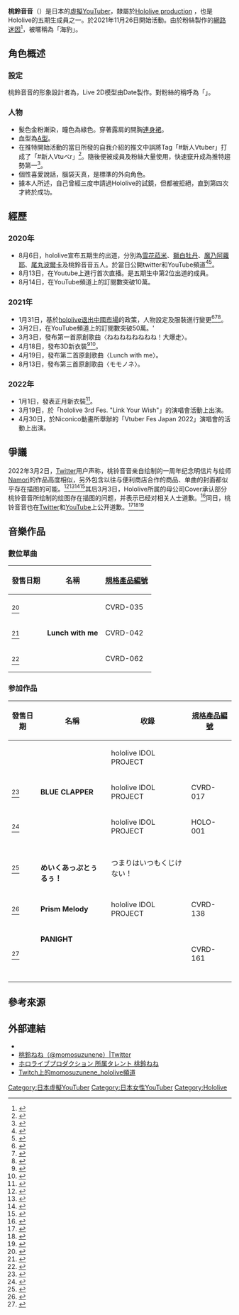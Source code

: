{{Infobox YouTube personality
|name = 桃鈴音音
|image = File:Momosuzu Nene.png
|imagesize = 300px
|birth_date = 3月2日
|occupation = [[虛擬YouTuber|虛擬YouTuber]]
|Origin = [[日本|日本]]
|height = 159公分
|pseudonym = 海豹、音音
|channel_display_name = {{Lang|ja|Nene Ch.桃鈴ねね}}
|channel_url = UCAWSyEs_Io8MtpY3m-zqILA
|years_active = 2020年8月6日－ 
|genre = [[電子遊戲|電子遊戲]]、[[音樂|音樂]]
|subscribers = 93.8萬人
|subscriber_date = 2022年6月8日
|views = 77,563,012次
|view_date = 2022年6月8日
|associated_acts = [[hololive|hololive]]
|silver_button = yes
|silver_year = 2020年
|gold_button = no
|gold_year = 
|diamond_button = no
|diamond_year = 
|ruby_button = no
|ruby_year = 
|stats_update = 
}}
'''桃鈴音音'''（{{jpn|j=桃鈴 ねね|hg=ももすず ねね|rm=Momosuzu Nene}}）是日本的[[虛擬YouTuber|虛擬YouTuber]]，隸屬於[[Hololive_production|Hololive production]] ，也是Hololive的五期生成員之一。於2021年11月26日開始活動。由於粉絲製作的[[網路迷因|網路迷因]]<ref>{{Citation|title=【Vtuber廢片】AAAAAAAAAAAAAAAAAAA【桃鈴ねね/MomosuzuNene】|url=https://www.youtube.com/watch?v=5RTElM2ynXs|accessdate=2021-09-15|language=zh-TW|archive-date=2021-09-15|archive-url=https://web.archive.org/web/20210915092427/https://www.youtube.com/watch?v=5RTElM2ynXs|dead-url=no}}</ref>，被暱稱為「海豹」。

== 角色概述 ==
=== 設定 ===
{{Cquote|アイドルにあこがれて、異世界からやってきた女の子。歌って踊ることとお絵描きが大好き。たくさんの人に愛される存在になるべく、日々特訓中。

希望成為偶像，從異世界來的少女。最喜歡唱歌、跳舞和畫畫。為了成為被人愛戴，每天都努力特訓。|官方介紹}}
桃鈴音音的形象設計者為{{Lang|ja|西沢5㍉}}，Live 2D模型由Date製作。對粉絲的稱呼為「{{Lang|ja|ねっ子}}」。

=== 人物 ===
* 髮色金粉漸染，瞳色為綠色。穿著露肩的開胸[[连衣裙|連身裙]]。
* 血型為[[A型|A型]]。
* 在推特開始活動的當日所發的自我介紹的推文中誤將Tag「#新人Vtuber」打成了「#新人Vtuべr」<ref>{{Cite tweet|author=桃鈴ねね|user=momosuzunene|number=1291210275039793152|title=はじめましてアル～！！！ホロライブ5期生の #桃鈴ねね|date=2020-08-05|accessdate=2022-06-05}}</ref>。隨後便被成員及粉絲大量使用，快速竄升成為推特趨勢第一<ref>{{Cite tweet|author=桃鈴ねね|user=momosuzunene|number=1291251723495813121|title=トレンド1位アルか...キッツ.......|date=2020-08-06|accessdate=2022-06-05}}</ref>。
* 個性喜愛說話，腦袋天真，是標準的外向角色。
* 據本人所述，自己曾經三度申請過Hololive的試鏡，但都被拒絕，直到第四次才終於成功。

== 經歷 ==
=== 2020年 ===
* 8月6日，hololive宣布五期生的出道，分別為[[雪花菈米|雪花菈米]]、[[獅白牡丹|獅白牡丹]]、[[魔乃阿蘿耶|魔乃阿蘿耶]]、[[尾丸波爾卡|尾丸波爾卡]]及桃鈴音音五人。於當日公開twitter和YouTube頻道<ref>{{Cite web|title=ホロライブ5期生「獅白ぼたん」「雪花ラミィ」「尾丸ポルカ」「魔乃アロエ」「桃鈴ねね」デビュー決定のお知らせ|url=https://prtimes.jp/main/html/rd/p/000000267.000030268.html|website=株式会社PRTIMES|accessdate=2020-11-20|language=ja|archive-date=2020-08-06|archive-url=https://web.archive.org/web/20200806030149/https://prtimes.jp/main/html/rd/p/000000267.000030268.html|dead-url=no}}</ref><ref>{{Cite web|title=【#ほろふぁいぶ】ホロライブ5期がデビュー！！本日よりTwitterにて活動開始！！|url=https://www.youtube.com/watch?v=F76OBO9W7ZY|website=YouTube|accessdate=2020-11-20|language=ja|archive-date=2021-03-06|archive-url=https://web.archive.org/web/20210306031049/https://www.youtube.com/watch?v=F76OBO9W7ZY|dead-url=no}}</ref>。
* 8月13日，在Youtube上進行首次直播。是五期生中第2位出道的成員。
* 8月14日，在YouTube頻道上的訂閱數突破10萬。

=== 2021年 ===
* 1月31日，基於[[龍心事件|hololive退出中國市場]]的政策，人物設定及服裝進行變更<ref>{{Cite Web|url=https://games.yahoo.com.tw/hypernenechi-015751332.html|title=Hololive最遜桃鈴音音變更新裝登場，吸引近十一萬同時觀看|publisher=yahoo!遊戲|language=zh-tw|accessdate=2021-02-01|archive-date=2021-12-03|archive-url=https://web.archive.org/web/20211203172627/https://games.yahoo.com.tw/hypernenechi-015751332.html|dead-url=no}}</ref><ref>{{Cite Web|url=https://www.4gamers.com.tw/news/detail/46534/hololive-vtuber-momosuzu-nene-change-new-model|title=Hololive Vtuber五期生桃鈴音音換新裝，人設徹底去中國化|publisher=[[4Gamers|4Gamers]]|language=zh-tw|date=2021-02-01|accessdate=2022-05-31|archive-date=2022-05-31|archive-url=https://web.archive.org/web/20220531055854/https://www.4gamers.com.tw/news/detail/46534/hololive-vtuber-momosuzu-nene-change-new-model|dead-url=no}}</ref><ref>{{Cite web|url=https://www.hk01.com/sns/article/582090|title=Hololive VTuber桃鈴Nene造型　終於去中國化  9件事看清變裝風波|website=[[香港01|香港01]]|language=zh-hk|date=2021-02-01|accessdate=2022-05-31|archive-date=2022-05-31|archive-url=https://web.archive.org/web/20220531055533/https://www.hk01.com/%E9%81%8A%E6%88%B2%E5%8B%95%E6%BC%AB/582090/hololive-vtuber%E6%A1%83%E9%88%B4nene%E9%80%A0%E5%9E%8B-%E7%B5%82%E6%96%BC%E5%8E%BB%E4%B8%AD%E5%9C%8B%E5%8C%96-9%E4%BB%B6%E4%BA%8B%E7%9C%8B%E6%B8%85%E8%AE%8A%E8%A3%9D%E9%A2%A8%E6%B3%A2|dead-url=no}}</ref>。
* 3月2日，在YouTube頻道上的訂閱數突破50萬。'
* 3月3日，發布第一首原創歌曲〈ねねねねねねねね！大爆走〉。
* 4月18日，發布3D新衣裝<ref>{{Cite Web|url=https://www.youtube.com/watch?v=YeUkeAq1Dqg&t=523s|title=桃鈴ねね3D衣裝披露！|publisher=Youtube|language=ja|5=|accessdate=2021-04-18|archive-date=2021-04-18|archive-url=https://web.archive.org/web/20210418130243/https://www.youtube.com/watch?v=YeUkeAq1Dqg&t=523s|dead-url=no}}</ref><ref>{{Cite web|url=https://tw.news.yahoo.com/momosuzu-nene-025018250.html?guce_referrer=aHR0cHM6Ly93d3cuZ29vZ2xlLmNvbS50dy8&guce_referrer_sig=AQAAAA4_eV5ZZXhLeOtPzMhoI-MjsgHuBT6PMSWUAfhhB-GL5W7K5Uib8MFRwm1ATstaFIz2RIoAi_0y2CYiGB2f7-R4Ilr1xeruk4lgCGpzFQC00eyjEadWLDlBvXmEdO0P0pwzU7ls4YRKC00HXGCrXC5KGzsnrfyj_SFCgwrt_af3|title=hololive桃鈴音音3D回吸引近10萬人觀看！專職海豹與遜砲的超可愛偶像|publisher=yahoo!新聞|language=zh-tw|accessdate=2021-04-19|archive-date=2021-12-03|archive-url=https://web.archive.org/web/20211203172632/https://tw.news.yahoo.com/momosuzu-nene-025018250.html?guce_referrer=aHR0cHM6Ly93d3cuZ29vZ2xlLmNvbS50dy8&guce_referrer_sig=AQAAAA4_eV5ZZXhLeOtPzMhoI-MjsgHuBT6PMSWUAfhhB-GL5W7K5Uib8MFRwm1ATstaFIz2RIoAi_0y2CYiGB2f7-R4Ilr1xeruk4lgCGpzFQC00eyjEadWLDlBvXmEdO0P0pwzU7ls4YRKC00HXGCrXC5KGzsnrfyj_SFCgwrt_af3|dead-url=no}}</ref>。
* 4月19日，發布第二首原創歌曲〈Lunch with me〉。
* 8月13日，發布第三首原創歌曲〈モモノネ〉。

=== 2022年 ===
* 1月1日，發表正月新衣裝<ref>{{Cite web|url=https://www.4gamers.com.tw/news/detail/51432/hololive-six-generation-and-momosuzu-nene-announce-new-year-clothing-on-new-year-day|title=出道一個月穿新衣，hololive六期生與桃鈴音音元旦發表新年衣裝|website=[[4Gamers|4Gamers]]|language=zh-tw|date=2021-12-28|accessdate=2022-05-31|archive-date=2022-05-31|archive-url=https://web.archive.org/web/20220531065830/https://www.4gamers.com.tw/news/detail/51432/hololive-six-generation-and-momosuzu-nene-announce-new-year-clothing-on-new-year-day|dead-url=no}}</ref>。
* 3月19日，於「hololive 3rd Fes. "Link Your Wish"」的演唱會活動上出演。
* 4月30日，於Niconico動畫所舉辦的「Vtuber Fes Japan 2022」演唱會的活動上出演。

== 爭議 ==
2022年3月2日，[[Twitter|Twitter]]用户{{Lang|ja|まるぱく君}}声称，桃铃音音亲自绘制的一周年纪念明信片与绘师[[Namori|Namori]]的作品高度相似，另外包含以往与便利商店合作的商品、单曲的封面都似乎存在描图的可能。<ref>{{Cite tweet|author=まるぱく君|user=marupa9kun|number=1499101581517545473|date=2022-03-02|title=ホロライブプロダクションの桃鈴ねねさん、ジャケットセルフ描き下ろしオリジナルソング『モモノネ』のジャケットががトレパクなのではと指摘される。検証すると脇から鎖骨のラインが完全に一致している。|access-date=2022-06-05|archive-url=https://web.archive.org/web/20220605183401/https://twitter.com/marupa9kun/status/1499101581517545473|archivedate=2022-06-05|language=ja|dead-url=no}}</ref><ref>{{Cite tweet|author=まるぱく君|user=marupa9kun|number=1499102306888941571|date=2022-03-02|title=VTuberグループ「ホロライブ」の桃鈴ねねさん、ローソンで販売された自身描き下ろしのオリジナルブロマイドの一部がなもり先生(@_namori_)のトレパクではと指摘される。|access-date=2022-06-05|archive-url=https://web.archive.org/web/20220605200650/https://twitter.com/marupa9kun/status/1499102306888941571|archivedate=2022-06-05|language=ja|dead-url=no}}</ref><ref>{{Cite tweet|author=まるぱく君|user=marupa9kun|number=1499210196249288706|date=2022-03-02|title=VTuberグループ「ホロライブ」の桃鈴ねね(@momosuzunene)さん、別の楽曲ジャケットもなもり(@_namori_ )先生のトレスをしているのではと指摘される。|access-date=2022-06-05|archive-url=https://web.archive.org/web/20220605184114/https://twitter.com/marupa9kun/status/1499210196249288706|archivedate=2022-06-05|language=ja|dead-url=no}}</ref><ref>{{Cite tweet|author=まるぱく君|user=marupa9kun|number=1499267623678537732|date=2022-03-02|title=VTuberグループ「ホロライブ」の桃鈴ねね(@momosuzunene)さん、またもなもり(@_namori_ )先生のトレスが発掘される。|access-date=2022-06-05|archive-url=https://web.archive.org/web/20220605184249/https://twitter.com/marupa9kun/status/1499267623678537732|archivedate=2022-06-05|language=ja|dead-url=no}}</ref>其后3月3日，Hololive所属的母公司Cover承认部分桃铃音音所绘制的绘图存在描图的问题，并表示已经对相关人士道歉。<ref>{{Cite tweet|author=カバー株式会社|user=cover_corp|number=1499278544513355776|date=2022-03-03|title=所属タレント「桃鈴ねね」の制作したイラストについて社内確認をしたところ、一部トレースがあったことが判明いたしました。関係者様にはお詫びをし、当該タレントには厳重に注意致しました。|access-date=2022-06-05|archive-url=https://web.archive.org/web/20220605185201/https://twitter.com/cover_corp/status/1499278544513355776|archivedate=2022-06-05|language=ja|dead-url=no}}</ref>同日，桃铃音音也在[[Twitter|Twitter]]和[[YouTube|YouTube]]上公开道歉。<ref>{{Cite tweet|author=桃鈴ねね|user=momosuzunene|number=1499278826337026048|date=2022-03-03|title=ファンの皆さん、関係各位の皆さん、ご迷惑をおかけした方々へ。|access-date=2022-06-05|archive-url=https://web.archive.org/web/20220605185009/https://twitter.com/momosuzunene/status/1499278826337026048|archivedate=2022-06-05|language=ja|dead-url=no}}</ref><ref>{{Cite Web|url=https://news.yahoo.co.jp/articles/961e0c85e4bea9d0ba76b6afff23401172a9d825|title=VTuber桃鈴ねねのトレース疑惑をホロライブ運営が認める　厳重注意のうえ関係者に謝罪|publisher=[[雅虎新闻|雅虎新闻]]|language=ja|date=2022-03-03|accessdate=2022-06-05|archive-date=2022-06-05|archive-url=https://web.archive.org/web/20220605193154/https://news.yahoo.co.jp/articles/961e0c85e4bea9d0ba76b6afff23401172a9d825l|dead-url=no}}</ref><ref>{{Cite Web|url=https://www.4gamers.com.tw/news/detail/52173/the-products-of-hololive-momosuzu-nene-are-suspected-of-plagiarism|title=hololive桃鈴音音商品爆描圖爭議，Cover公告致歉|publisher=[[4Gamers|4Gamers]]|language=zh-tw|date=2022-03-03|accessdate=2022-06-05|archive-date=2022-06-05|archive-url=https://web.archive.org/web/20220605172057/https://www.4gamers.com.tw/news/detail/52173/the-products-of-hololive-momosuzu-nene-are-suspected-of-plagiarism|dead-url=no}}</ref>

== 音樂作品 ==
=== 數位單曲 ===
{| class="wikitable" style="font-size:small;"
! 發售日期 !! 名稱 !! [[規格產品編號|規格產品編號]]
|-
| {{Start Date|2021|03|03}}<ref>{{Cite web|url=https://hololive.hololivepro.com/music/%E3%81%AD%E3%81%AD%E3%81%AD%E3%81%AD%E3%81%AD%E3%81%AD%E3%81%AD%E3%81%AD%EF%BC%81%E5%A4%A7%E7%88%86%E8%B5%B0/|title=ねねねねねねねね！大爆走|website=hololive（ホロライブ）公式サイト|accessdate=2022-06-05}}</ref>
| '''{{Lang|ja|ねねねねねねねね！大爆走}}'''
| CVRD-035
|-
| {{Start Date|2021|04|19}}<ref>{{Cite web|url=https://hololive.hololivepro.com/music/lunch-with-me/|title=Lunch with me|website=hololive（ホロライブ）公式サイト|accessdate=2022-06-05}}</ref>
| '''Lunch with me'''
| CVRD-042
|-
| {{Start Date|2021|08|14}}<ref>{{Cite web|url=https://hololive.hololivepro.com/music/%E3%83%A2%E3%83%A2%E3%83%8E%E3%83%8D/|title=モモノネ|website=hololive（ホロライブ）公式サイト|accessdate=2022-06-05}}</ref>
| '''{{Lang|ja|モモノネ}}'''
| CVRD-062
|}

=== 参加作品 ===
{| class="wikitable" style="font-size:small;"
! 發售日期 !! 名稱 !! 收錄 !! [[規格產品編號|規格產品編號]]
|-
| {{Start Date|2020|10|31}}
| '''{{Lang|ja|さぷらいずぱらだいす！}}'''
| hololive IDOL PROJECT
| 
|-
| {{Start Date|2020|12|24}}<ref>{{Cite web|url=https://hololive.hololivepro.com/music/blue-clapper/|title=Prism Melody|website=hololive（ホロライブ）公式サイト|accessdate=2022-06-05}}</ref>
| '''BLUE CLAPPER'''
| hololive IDOL PROJECT
| CVRD-017
|-
| {{Start Date|2021|04|21}}<ref>{{Cite web|url=https://hololive.hololivepro.com/en/music/bouquet-2/|title=Bouquet|website=hololive（ホロライブ）公式サイト|accessdate=2022-06-05}}</ref>
| '''{{Lang|ja|大切フォトグラフ}}'''
| hololive IDOL PROJECT
| HOLO-001
|-
| rowspan=2 | {{Start Date|2021|08|01}}<ref>{{Cite web|url=https://rkmusic.jp/release/negi_u_1st.html|title=つまりはいつもくじけない！ - NEGI☆U|website=RK Music|accessdate=2022-06-05}}</ref>
| '''{{Lang|ja|つまりはいつもくじけない！}}'''
| rowspan=2 | つまりはいつもくじけない！
| rowspan=2 | 
|-
| '''めいくあっぷとぅるぅ！'''
|-
| {{Start Date|2022|03|13}}<ref>{{Cite web|url=https://hololive.hololivepro.com/music/prism-melody/|title=Prism Melody|website=hololive（ホロライブ）公式サイト|accessdate=2022-06-05}}</ref>
| '''Prism Melody'''
| hololive IDOL PROJECT
| CVRD-138
|-
| rowspan=4 | {{Start Date|2022|06|01}}<ref>{{Cite web|url=https://hololive.hololivepro.com/music/%E3%81%AD%E3%81%8E%E3%82%86%E3%83%BC%E3%81%AE%E3%83%91%E3%81%AA%E3%81%84%E3%81%86%E3%81%9F/|title=ねぎゆーのパないうた|website=hololive（ホロライブ）公式サイト|accessdate=2022-06-05}}</ref>
| '''PANIGHT'''
| {{Lang|ja|ねぎゆーのパないうた}}
| rowspan=4 | CVRD-161
|-
| '''{{Lang|ja|ドヤっとVピース☆}}'''
| {{Lang|ja|ねぎゆーのパないうた}}
|-
| '''{{Lang|ja|ナンデダメナン？}}'''
| {{Lang|ja|ねぎゆーのパないうた}}
|-
| '''{{Lang|ja|よくばりキュートガール}}'''
| {{Lang|ja|ねぎゆーのパないうた}}
|}

== 參考來源 ==
{{Reflist|2}}

== 外部連結 ==
* {{YouTube|channel=UCAWSyEs_Io8MtpY3m-zqILA|Nene Ch.桃鈴ねね}}
* [https://twitter.com/momosuzunene 桃鈴ねね（@momosuzunene）|Twitter] {{Wayback|url=https://twitter.com/momosuzunene |date=20210313055937 }}
* [https://hololive.hololivepro.com/talents/momosuzu-nene/ ホロライブプロダクション 所属タレント 桃鈴ねね] {{Wayback|url=https://hololive.hololivepro.com/talents/momosuzu-nene/ |date=20211127163904 }}{{ja}}
* [https://www.twitch.tv/momosuzunene_hololive?sr=a Twitch上的momosuzunene_hololive頻道] {{Wayback|url=https://www.twitch.tv/momosuzunene_hololive?sr=a |date=20210826204951 }}
{{hololive}}

[[Category:日本虛擬YouTuber|Category:日本虛擬YouTuber]]
[[Category:日本女性YouTuber|Category:日本女性YouTuber]]
[[Category:Hololive|Category:Hololive]]